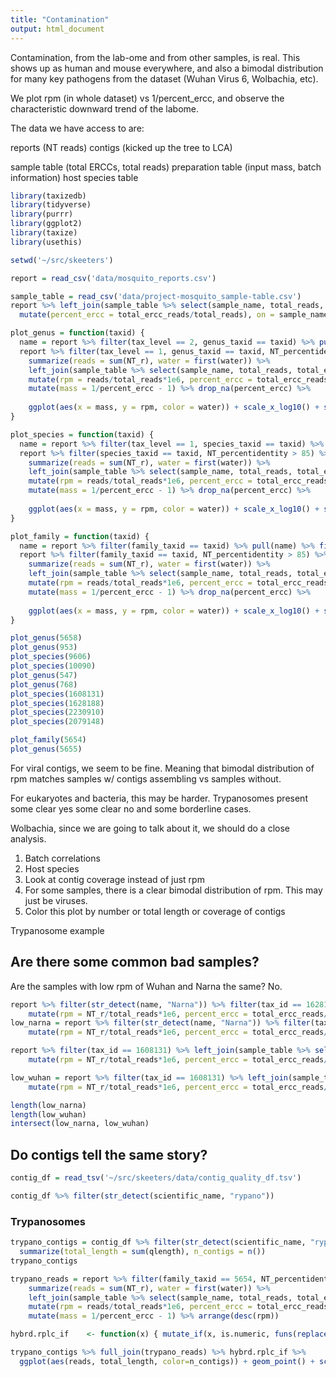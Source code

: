 ```yaml
---
title: "Contamination"
output: html_document
---
```


Contamination, from the lab-ome and from other samples, is real. This shows up as human and mouse everywhere, and also a bimodal distribution for many key pathogens from the dataset (Wuhan Virus 6, Wolbachia, etc).

We plot rpm (in whole dataset) vs 1/percent_ercc, and observe the characteristic downward trend of the labome.

The data we have access to are:

reports (NT reads)
contigs (kicked up the tree to LCA)

sample table (total ERCCs, total reads)
preparation table (input mass, batch information)
host species table


```r
library(taxizedb)
library(tidyverse)
library(purrr)
library(ggplot2)
library(taxize)
library(usethis)
```

```r
setwd('~/src/skeeters') 
```

```r
report = read_csv('data/mosquito_reports.csv')
```

```r
sample_table = read_csv('data/project-mosquito_sample-table.csv')
report %>% left_join(sample_table %>% select(sample_name, total_reads, nonhost_reads, total_ercc_reads) %>%
  mutate(percent_ercc = total_ercc_reads/total_reads), on = sample_name)
```


```r
plot_genus = function(taxid) {
  name = report %>% filter(tax_level == 2, genus_taxid == taxid) %>% pull(name) %>% first()
  report %>% filter(tax_level == 1, genus_taxid == taxid, NT_percentidentity > 85) %>% group_by(sample_name) %>% 
    summarize(reads = sum(NT_r), water = first(water)) %>% 
    left_join(sample_table %>% select(sample_name, total_reads, total_ercc_reads) , by='sample_name') %>%
    mutate(rpm = reads/total_reads*1e6, percent_ercc = total_ercc_reads/total_reads) %>% 
    mutate(mass = 1/percent_ercc - 1) %>% drop_na(percent_ercc) %>%
  
    ggplot(aes(x = mass, y = rpm, color = water)) + scale_x_log10() + scale_y_log10() + geom_point() + ggtitle(name)
}

plot_species = function(taxid) {
  name = report %>% filter(tax_level == 1, species_taxid == taxid) %>% pull(name) %>% first()
  report %>% filter(species_taxid == taxid, NT_percentidentity > 85) %>% group_by(sample_name) %>% 
    summarize(reads = sum(NT_r), water = first(water)) %>% 
    left_join(sample_table %>% select(sample_name, total_reads, total_ercc_reads) , by='sample_name') %>%
    mutate(rpm = reads/total_reads*1e6, percent_ercc = total_ercc_reads/total_reads) %>% 
    mutate(mass = 1/percent_ercc - 1) %>% drop_na(percent_ercc) %>%
  
    ggplot(aes(x = mass, y = rpm, color = water)) + scale_x_log10() + scale_y_log10() + geom_point() + ggtitle(name)
}

plot_family = function(taxid) {
  name = report %>% filter(family_taxid == taxid) %>% pull(name) %>% first()
  report %>% filter(family_taxid == taxid, NT_percentidentity > 85) %>% group_by(sample_name) %>% 
    summarize(reads = sum(NT_r), water = first(water)) %>% 
    left_join(sample_table %>% select(sample_name, total_reads, total_ercc_reads) , by='sample_name') %>%
    mutate(rpm = reads/total_reads*1e6, percent_ercc = total_ercc_reads/total_reads) %>% 
    mutate(mass = 1/percent_ercc - 1) %>% drop_na(percent_ercc) %>%
  
    ggplot(aes(x = mass, y = rpm, color = water)) + scale_x_log10() + scale_y_log10() + geom_point() + ggtitle(name)
}
```

```r
plot_genus(5658)
plot_genus(953)
plot_species(9606)
plot_species(10090)
plot_genus(547)
plot_genus(768)
plot_species(1608131)
plot_species(1628188)
plot_species(2230910)
plot_species(2079148)
```

```r
plot_family(5654)
plot_genus(5655)
```


For viral contigs, we seem to be fine. Meaning that bimodal distribution of rpm matches samples w/ contigs assembling vs samples without.

For eukaryotes and bacteria, this may be harder. Trypanosomes present some clear yes some clear no and some borderline cases.

Wolbachia, since we are going to talk about it, we should do a close analysis.

1. Batch correlations
2. Host species
3. Look at contig coverage instead of just rpm
4. For some samples, there is a clear bimodal distribution of rpm. This may just be viruses.
5. Color this plot by number or total length or coverage of contigs

Trypanosome example 

## Are there some common bad samples?

Are the samples with low rpm of Wuhan and Narna the same? No.

```r
report %>% filter(str_detect(name, "Narna")) %>% filter(tax_id == 1628188) %>% left_join(sample_table %>% select(sample_name, total_reads, total_ercc_reads) , by='sample_name') %>%
    mutate(rpm = NT_r/total_reads*1e6, percent_ercc = total_ercc_reads/total_reads) %>% ggplot(aes(rpm)) + geom_freqpoly() + scale_x_log10()
low_narna = report %>% filter(str_detect(name, "Narna")) %>% filter(tax_id == 1628188) %>% left_join(sample_table %>% select(sample_name, total_reads, total_ercc_reads) , by='sample_name') %>%
    mutate(rpm = NT_r/total_reads*1e6, percent_ercc = total_ercc_reads/total_reads) %>% filter(rpm < 1 & rpm > 0) %>% pull(sample_name)
```

```r
report %>% filter(tax_id == 1608131) %>% left_join(sample_table %>% select(sample_name, total_reads, total_ercc_reads) , by='sample_name') %>%
    mutate(rpm = NT_r/total_reads*1e6, percent_ercc = total_ercc_reads/total_reads) %>% ggplot(aes(rpm)) + geom_freqpoly() + scale_x_log10()

low_wuhan = report %>% filter(tax_id == 1608131) %>% left_join(sample_table %>% select(sample_name, total_reads, total_ercc_reads) , by='sample_name') %>%
    mutate(rpm = NT_r/total_reads*1e6, percent_ercc = total_ercc_reads/total_reads) %>% filter(rpm < 1 & rpm >0) %>% pull(sample_name)

length(low_narna)
length(low_wuhan)
intersect(low_narna, low_wuhan)
```

## Do contigs tell the same story?

```r
contig_df = read_tsv('~/src/skeeters/data/contig_quality_df.tsv')
```


```r
contig_df %>% filter(str_detect(scientific_name, "rypano")) 
```

### Trypanosomes

```r
trypano_contigs = contig_df %>% filter(str_detect(scientific_name, "rypano")) %>% filter(pmatch_gsnap > 0.85) %>% mutate(sample_name = sample) %>% group_by(sample_name) %>%
  summarize(total_length = sum(qlength), n_contigs = n())
trypano_contigs
```

```r
trypano_reads = report %>% filter(family_taxid == 5654, NT_percentidentity > 85) %>% group_by(sample_name) %>% 
    summarize(reads = sum(NT_r), water = first(water)) %>% 
    left_join(sample_table %>% select(sample_name, total_reads, total_ercc_reads) , by='sample_name') %>%
    mutate(rpm = reads/total_reads*1e6, percent_ercc = total_ercc_reads/total_reads) %>% 
    mutate(mass = 1/percent_ercc - 1) %>% arrange(desc(rpm))
```

```r
hybrd.rplc_if    <- function(x) { mutate_if(x, is.numeric, funs(replace(., is.na(.), 0))) }
```

```r
trypano_contigs %>% full_join(trypano_reads) %>% hybrd.rplc_if %>%
  ggplot(aes(reads, total_length, color=n_contigs)) + geom_point() + scale_x_log10()
```

